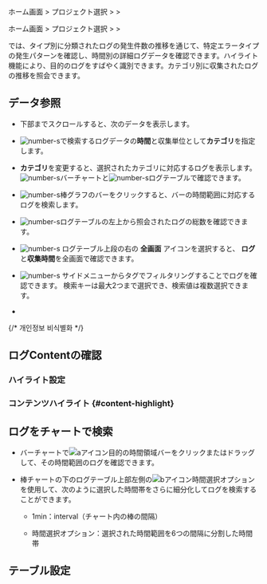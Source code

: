 
<Logroleview />

<Xclude product='aws-log'>

ホーム画面 &gt; プロジェクト選択 &gt; <Cmdname sid="side_log" className="uitext" /> &gt; <Cmdname sid="side_logExplorer" className="uitext" />

</Xclude>

<InDoc product='aws-log'>

ホーム画面 &gt; プロジェクト選択 &gt; <Cmdname sid="side_dashboard" className="uitext" /> &gt; <Cmdname sid="side_logExplorer" className="uitext" />

</InDoc>

<Cmdname sid="side_logExplorer" className="uitext" /> では、タイプ別に分類されたログの発生件数の推移を通じて、特定エラータイプの発生パターンを確認し、時間別の詳細ログデータを確認できます。ハイライト機能により、目的のログをすばやく識別できます。カテゴリ別に収集されたログの推移を照会できます。<Loguimainterm />

<ImgLang img='log-trend.png' desc='ログトレンド'/>

## データ参照

- 下部までスクロールすると、次のデータを表示します。

- ![number-s](/img/number-01.png)で検索するログデータの**時間**と収集単位として**カテゴリ**を指定します。

- **カテゴリ**を変更すると、選択されたカテゴリに対応するログを表示します。![number-s](/img/number-02.png)バーチャートと![number-s](/img/number-03.png)ログテーブルで確認できます。

- ![number-s](/img/number-02.png)棒グラフのバーをクリックすると、バーの時間範囲に対応するログを検索します。 

- ![number-s](/img/number-03.png)ログテーブルの左上から照会されたログの総数を確認できます。 

- ![number-s](/img/number-03.png) ログテーブル上段の右の <LinkImage img='ic-fullscreen.svg' desc='전체 화면 아이콘'/> **全画面** アイコンを選択すると、 **ログ**と**収集時間**を全画面で確認できます。

- ![number-s](/img/number-04.png) サイドメニューからタグでフィルタリングすることでログを確認できます。 検索キーは最大2つまで選択でき、検索値は複数選択できます。

- <Logagentoption />

  <LogCl />

{/* 개인정보 비식별화 */}

<LogDeIdentification />

## ログContentの確認


<Logcontentscheck />

### ハイライト設定


<Loghighlight /> 

### コンテンツハイライト {#content-highlight} 


<Logcontentshighlight />

## ログをチャートで検索

<ImgLang img='log-trend-bar.png' desc='ログトレンド棒チャート'/>

- バーチャートで![aアイコン](/img/char-a.svg)目的の時間領域バーをクリックまたはドラッグして、その時間範囲のログを確認できます。 

- 棒チャートの下のログテーブル上部左側の![bアイコン](/img/char-b.svg)時間選択オプションを使用して、次のように選択した時間帯をさらに細分化してログを検索することができます。

  - 1min：interval（チャート内の棒の間隔）

  - 時間選択オプション：選択された時間範囲を6つの間隔に分割した時間帯

## テーブル設定


<Loguitablesetting />
